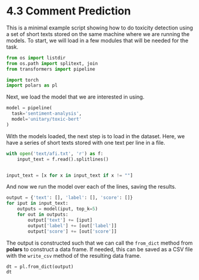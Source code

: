 # 4.3 Comment Prediction {.unnumbered}

This is a minimal example script showing how to do toxicity
detection using a set of short texts stored on
the same machine where we are running the models. To start,
we will load in a few modules that will be needed for the
task.

```python
from os import listdir
from os.path import splitext, join
from transformers import pipeline

import torch
import polars as pl
```

Next, we load the model that we are interested in using. 

```python
model = pipeline(
  task='sentiment-analysis',
  model='unitary/toxic-bert'
)
```

With the models loaded, the next step is to load in the
dataset. Here, we have a series of short texts stored with
one text per line in a file.

```python
with open('text/afi.txt', 'r') as f:
    input_text = f.read().splitlines() 


input_text = [x for x in input_text if x != ""]
```


And now we run the model over each of the lines, saving the
results.

```python
output = {'text': [], 'label': [], 'score': []}
for iput in input_text:
    outputs = model(iput, top_k=5)
    for out in outputs:
        output['text'] += [iput]
        output['label'] += [out['label']]
        output['score'] += [out['score']]
```


The output is constructed such that we can call the `from_dict`
method from **polars** to construct a data frame. If needed, this
can be saved as a CSV file with the `write_csv` method of the
resulting data frame.

```python
dt = pl.from_dict(output)
dt
```
